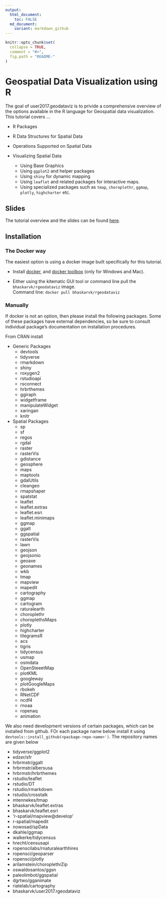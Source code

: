 ```yaml
---
output:
  html_document:
    toc: FALSE
  md_document:
    variant: markdown_github
---
```


```r
knitr::opts_chunk$set(
  collapse = TRUE,
  comment = "#>",
  fig.path = "README-"
)
```

# Geospatial Data Visualization using R

The goal of user2017.geodataviz is to privide a comprehensive overview of the options available in the R language for Geospatial data visualization. This tutorial covers ...

- R Packages

- R Data Structures for Spatial Data

- Operations Supported on Spatial Data

- Visualizing Spatial Data

  - Using Base Graphics
  - Using `ggplot2` and helper packages
  - Using `shiny` for dynamic mapping
  - Using `leaflet` and related packages for interactive maps.
  - Using specialized packages such as `tmap`, `choroplethr`, `ggmap`, `plotly`, `highcharter` etc.

## Slides

The tutorial overview and the slides can be found [here](https://bhaskarvk.github.io/user2017.geodataviz/).

## Installation

### The Docker way

The easiest option is using a docker image built specifically for this tutorial.

- Install [docker](https://store.docker.com/search?type=edition&offering=community), and [docker toolbox](https://www.docker.com/products/docker-toolbox) (only for Windows and Mac).

- Either using the kitematic GUI tool or command line pull the `bhaskarvk/rgeodataviz` image.<br/>Command line: `docker pull bhaskarvk/rgeodataviz`

### Manually

If docker is not an option, then please install the following packages. Some of these packages have external dependencies, so be sure to consult individual package's documentation on installation procedures.

From CRAN install

- Generic Packages
  - devtools
  - tidyverse
  - rmarkdown
  - shiny
  - roxygen2
  - rstudioapi
  - rsconnect
  - hrbrthemes
  - ggiraph
  - widgetframe
  - manipulateWidget
  - xaringan
  - knitr
- Spatial Packages
  - sp
  - sf
  - regos
  - rgdal
  - raster
  - rasterVis
  - gdistance
  - geosphere
  - maps
  - maptools
  - gdalUtils
  - cleangeo
  - rmapshaper
  - spatstat
  - leaflet
  - leaflet.extras
  - leaflet.esri
  - leaflet.minimaps
  - ggmap
  - ggalt
  - ggspatial
  - rasterVis
  - lawn
  - geojson
  - geojsonio
  - geoaxe
  - geonames
  - wkb
  - tmap
  - mapview
  - mapedit
  - cartography
  - ggmap
  - cartogram
  - raturalearth
  - choroplethr
  - choroplethsMaps
  - plotly
  - highcharter
  - tilegramsR
  - acs
  - tigris
  - tidycensus
  - usmap
  - osmdata
  - OpenSteeetMap
  - plotKML
  - googleway
  - plotGoogleMaps
  - rbokeh
  - RNetCDF
  - ncdf4
  - rnoaa
  - ropenaq
  - animation

We also need development versions of certain packages, which can be installed from github. FOr each package name below install it using `devtools::install_github(<package-repo-name>')`. The repository names are given below

  - tidyverse/ggplot2
  - edzer/sfr
  - hrbrmstr/ggalt
  - hrbrmstr/albersusa
  - hrbrmstr/hrbrthemes
  - rstudio/leaflet
  - rstudio/DT
  - rstudio/rmarkdown
  - rstudio/crosstalk
  - mtennekes/tmap
  - bhaskarvk/leaflet.extras
  - bhaskarvk/leaflet.esri
  - 'r-spatial/mapview@develop'
  - r-spatial/mapedit
  - nowosad/spData
  - dkahle/ggmap
  - walkerke/tidycensus
  - hrecht/censusapi
  - ropenscilabs/rnaturalearthhires
  - ropensci/geoparser
  - ropensci/plotly
  - arilamstein/choroplethrZip
  - oswaldosantos/ggsn
  - paleolimbot/ggspatial
  - dgrtwo/gganimate 
  - riatelab/cartography
  - bhaskarvk/user2017.rgeodataviz
